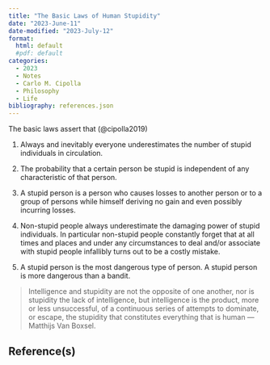 ```yaml
---
title: "The Basic Laws of Human Stupidity"
date: "2023-June-11"
date-modified: "2023-July-12"
format: 
  html: default
  #pdf: default
categories:
  - 2023
  - Notes
  - Carlo M. Cipolla
  - Philosophy
  - Life
bibliography: references.json
---
```


The basic laws assert that (@cipolla2019)

1.  Always and inevitably everyone underestimates the number of stupid individuals in circulation.

2.  The probability that a certain person be stupid is independent of any characteristic of that person.

3.  A stupid person is a person who causes losses to another person or to a group of persons while himself deriving no gain and even possibly incurring losses.

4.  Non-stupid people always underestimate the damaging power of stupid individuals. In particular non-stupid people constantly forget that at all times and places and under any circumstances to deal and/or associate with stupid people infallibly turns out to be a costly mistake.

5.  A stupid person is the most dangerous type of person. A stupid person is more dangerous than a bandit.

> Intelligence and stupidity are not the opposite of one another, nor is stupidity the lack of intelligence, but intelligence is the product, more or less unsuccessful, of a continuous series of attempts to dominate, or escape, the stupidity that constitutes everything that is human --- Matthijs Van Boxsel.

## Reference(s)
